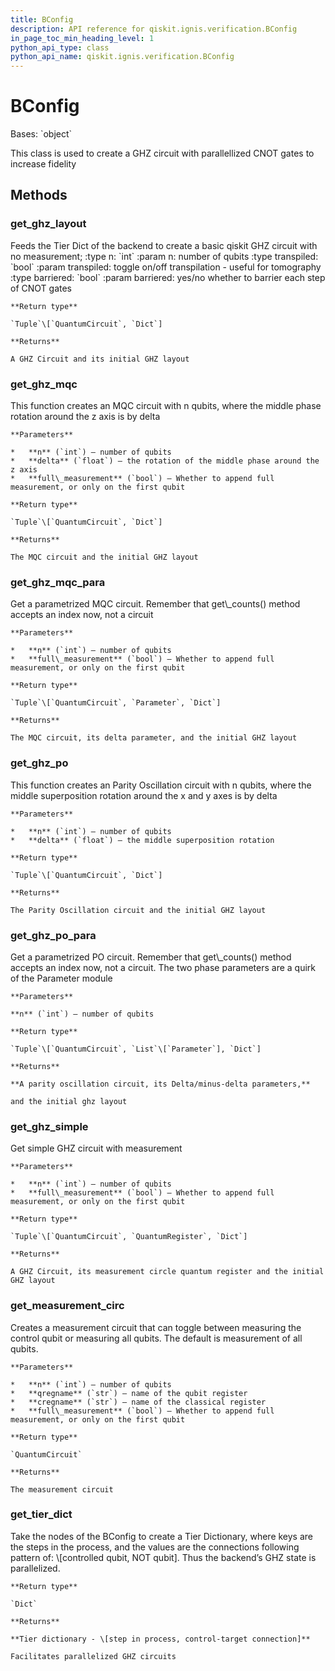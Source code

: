 ```yaml
---
title: BConfig
description: API reference for qiskit.ignis.verification.BConfig
in_page_toc_min_heading_level: 1
python_api_type: class
python_api_name: qiskit.ignis.verification.BConfig
---
```


# BConfig

<Class id="qiskit.ignis.verification.BConfig" isDedicatedPage={true} github="https://github.com/qiskit-community/qiskit-ignis/tree/stable/0.6/qiskit/ignis/verification/entanglement/parallelize.py" signature="BConfig(backend, indicator=True)">
  Bases: `object`

  This class is used to create a GHZ circuit with parallellized CNOT gates to increase fidelity

  ## Methods

  ### get\_ghz\_layout

  <Function id="qiskit.ignis.verification.BConfig.get_ghz_layout" signature="BConfig.get_ghz_layout(n, transpiled=True, barriered=True)">
    Feeds the Tier Dict of the backend to create a basic qiskit GHZ circuit with no measurement; :type n: `int` :param n: number of qubits :type transpiled: `bool` :param transpiled: toggle on/off transpilation - useful for tomography :type barriered: `bool` :param barriered: yes/no whether to barrier each step of CNOT gates

    **Return type**

    `Tuple`\[`QuantumCircuit`, `Dict`]

    **Returns**

    A GHZ Circuit and its initial GHZ layout
  </Function>

  ### get\_ghz\_mqc

  <Function id="qiskit.ignis.verification.BConfig.get_ghz_mqc" signature="BConfig.get_ghz_mqc(n, delta, full_measurement=True)">
    This function creates an MQC circuit with n qubits, where the middle phase rotation around the z axis is by delta

    **Parameters**

    *   **n** (`int`) – number of qubits
    *   **delta** (`float`) – the rotation of the middle phase around the z axis
    *   **full\_measurement** (`bool`) – Whether to append full measurement, or only on the first qubit

    **Return type**

    `Tuple`\[`QuantumCircuit`, `Dict`]

    **Returns**

    The MQC circuit and the initial GHZ layout
  </Function>

  ### get\_ghz\_mqc\_para

  <Function id="qiskit.ignis.verification.BConfig.get_ghz_mqc_para" signature="BConfig.get_ghz_mqc_para(n, full_measurement=True)">
    Get a parametrized MQC circuit. Remember that get\_counts() method accepts an index now, not a circuit

    **Parameters**

    *   **n** (`int`) – number of qubits
    *   **full\_measurement** (`bool`) – Whether to append full measurement, or only on the first qubit

    **Return type**

    `Tuple`\[`QuantumCircuit`, `Parameter`, `Dict`]

    **Returns**

    The MQC circuit, its delta parameter, and the initial GHZ layout
  </Function>

  ### get\_ghz\_po

  <Function id="qiskit.ignis.verification.BConfig.get_ghz_po" signature="BConfig.get_ghz_po(n, delta)">
    This function creates an Parity Oscillation circuit with n qubits, where the middle superposition rotation around the x and y axes is by delta

    **Parameters**

    *   **n** (`int`) – number of qubits
    *   **delta** (`float`) – the middle superposition rotation

    **Return type**

    `Tuple`\[`QuantumCircuit`, `Dict`]

    **Returns**

    The Parity Oscillation circuit and the initial GHZ layout
  </Function>

  ### get\_ghz\_po\_para

  <Function id="qiskit.ignis.verification.BConfig.get_ghz_po_para" signature="BConfig.get_ghz_po_para(n)">
    Get a parametrized PO circuit. Remember that get\_counts() method accepts an index now, not a circuit. The two phase parameters are a quirk of the Parameter module

    **Parameters**

    **n** (`int`) – number of qubits

    **Return type**

    `Tuple`\[`QuantumCircuit`, `List`\[`Parameter`], `Dict`]

    **Returns**

    **A parity oscillation circuit, its Delta/minus-delta parameters,**

    and the initial ghz layout
  </Function>

  ### get\_ghz\_simple

  <Function id="qiskit.ignis.verification.BConfig.get_ghz_simple" signature="BConfig.get_ghz_simple(n, full_measurement=True)">
    Get simple GHZ circuit with measurement

    **Parameters**

    *   **n** (`int`) – number of qubits
    *   **full\_measurement** (`bool`) – Whether to append full measurement, or only on the first qubit

    **Return type**

    `Tuple`\[`QuantumCircuit`, `QuantumRegister`, `Dict`]

    **Returns**

    A GHZ Circuit, its measurement circle quantum register and the initial GHZ layout
  </Function>

  ### get\_measurement\_circ

  <Function id="qiskit.ignis.verification.BConfig.get_measurement_circ" signature="BConfig.get_measurement_circ(n, qregname, cregname, full_measurement=True)">
    Creates a measurement circuit that can toggle between measuring the control qubit or measuring all qubits. The default is measurement of all qubits.

    **Parameters**

    *   **n** (`int`) – number of qubits
    *   **qregname** (`str`) – name of the qubit register
    *   **cregname** (`str`) – name of the classical register
    *   **full\_measurement** (`bool`) – Whether to append full measurement, or only on the first qubit

    **Return type**

    `QuantumCircuit`

    **Returns**

    The measurement circuit
  </Function>

  ### get\_tier\_dict

  <Function id="qiskit.ignis.verification.BConfig.get_tier_dict" signature="BConfig.get_tier_dict()">
    Take the nodes of the BConfig to create a Tier Dictionary, where keys are the steps in the process, and the values are the connections following pattern of: \[controlled qubit, NOT qubit]. Thus the backend’s GHZ state is parallelized.

    **Return type**

    `Dict`

    **Returns**

    **Tier dictionary - \[step in process, control-target connection]**

    Facilitates parallelized GHZ circuits
  </Function>
</Class>

